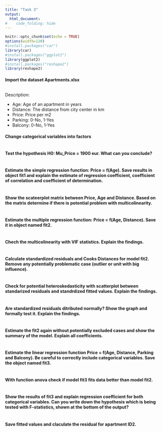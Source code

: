 ---
title: "Task 3"
output:
  html_document:
#    code_folding: hide
---
```{r setup, include=FALSE}
knitr::opts_chunk$set(echo = TRUE)
options(width=120)
#install.packages("car")
library(car)
#install.packages("ggplot2")
library(ggplot2)
#install.packages("reshape2")
library(reshape2)
```

####  Import the dataset Apartments.xlsx
```{r}

```
Description:

- Age: Age of an apartment in years
- Distance: The distance from city center in km
- Price: Price per m2
- Parking: 0-No, 1-Yes
- Balcony: 0-No, 1-Yes


#### Change categorical variables into factors
```{r}

```


#### Test the hypothesis H0: Mu_Price = 1900 eur. What can you conclude?
```{r}

```


#### Estimate the simple regression function: Price = f(Age). Save results in object fit1 and explain the estimate of regression coefficient, coefficient of correlation and coefficient of determination.
```{r}

```



#### Show the scateerplot matrix between Price, Age and Distance. Based on the matrix determine if there is potential problem with multicolinearity.
```{r}

```




#### Estimate the multiple regression function: Price = f(Age, Distance). Save it in object named fit2.
```{r}

```


#### Chech the multicolinearity with VIF statistics. Explain the findings.
```{r}

```



#### Calculate standardized residuals and Cooks Distances for model fit2. Remove any potentially problematic case (outlier or unit with big influence).
```{r}

```


#### Check for potential heteroskedasticity with scatterplot between standarized residuals and standrdized fitted values. Explain the findings.
```{r}

```

#### Are standardized residuals ditributed normally? Show the graph and formally test it. Explain the findings.
```{r}

```



#### Estimate the fit2 again without potentially excluded cases and show the summary of the model. Explain all coefficients.
```{r}

```




#### Estimate the linear regression function Price = f(Age, Distance, Parking and Balcony). Be careful to correctly include categorical variables. Save the object named fit3. 
```{r}

```



#### With function anova check if model fit3 fits data better than model fit2.
```{r}

```




#### Show the results of fit3 and explain regression coefficient for both categorical variables. Can you write down the hypothesis which is being tested with F-statistics, shown at the bottom of the output?
```{r}

```


#### Save fitted values and claculate the residual for apartment ID2.
```{r}

```



